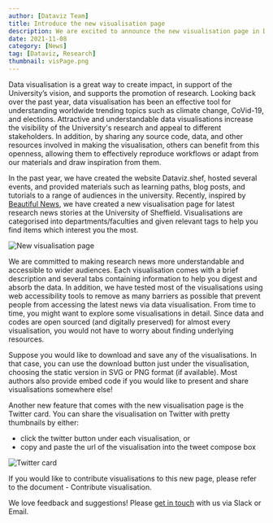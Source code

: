 ```yaml
---
author: [Dataviz Team]
title: Introduce the new visualisation page
description: We are excited to announce the new visualisation page in Dataviz.Shef!
date: 2021-11-08
category: [News]
tag: [Dataviz, Research]
thumbnail: visPage.png
---
```


Data visualisation is a great way to create impact, in support of the University’s vision, and supports the promotion of research. Looking back over the past year, data visualisation has been an effective tool for understanding worldwide trending topics such as climate change, CoVid-19, and elections. Attractive and understandable data visualisations increase the visibility of the University's research and appeal to different stakeholders. In addition, by sharing any source code, data, and other resources involved in making the visualisation, others can benefit from this openness, allowing them to effectively reproduce workflows or adapt from our materials and draw inspiration from them.

In the past year, we have created the website <Link to="/">Dataviz.shef</Link>, hosted several <Link to="/events">events</Link>, and provided materials such as <Link to="/#learning-path">learning paths</Link>, <Link to="/blog">blog posts</Link>, and <Link to="/blog/category/tutorial">tutorials</Link> to a range of audiences in the university. Recently, inspired by [Beautiful News](https://informationisbeautiful.net/beautifulnews/), we have created a <Link to="/visualisation/">new visualisation page</Link> for latest research news stories at the University of Sheffield. Visualisations are categorised into departments/faculties and given relevant tags to help you find items which interest you the most.

![New visualisation page](visPage.png)

We are committed to making research news more understandable and accessible to wider audiences. Each visualisation comes with a brief description and several tabs containing information to help you digest and absorb the data. In addition, we have tested most of the visualisations using web accessibility tools to remove as many barriers as possible that prevent people from accessing the latest news via data visualisation. From time to time, you might want to explore some visualisations in detail. Since data and codes are open sourced (and digitally preserved) for almost every visualisation, you would not have to worry about finding underlying resources.

Suppose you would like to download and save any of the visualisations. In that case, you can use the download button just under the visualisation, choosing the static version in SVG or PNG format (if available). Most authors also provide embed code if you would like to present and share visualisations somewhere else!

Another new feature that comes with the new visualisation page is the Twitter card. You can share the visualisation on Twitter with pretty thumbnails by either:

- click the twitter button under each visualisation, or
- copy and paste the url of the visualisation into the tweet compose box

![Twitter card](twitterCard.png)

If you would like to contribute visualisations to this new page, please refer to the document - <Link to="/docs/21/07/2021/Contribute-visualisation">Contribute visualisation</Link>.

We love feedback and suggestions! Please <a href="mailto:rdm@sheffield.ac.uk">get in touch</a> with us via Slack or Email.
